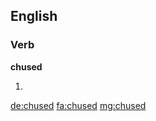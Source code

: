 ==English==

===Verb===
'''chused'''

# {{past of|chuse}}

[[de:chused]]
[[fa:chused]]
[[mg:chused]]